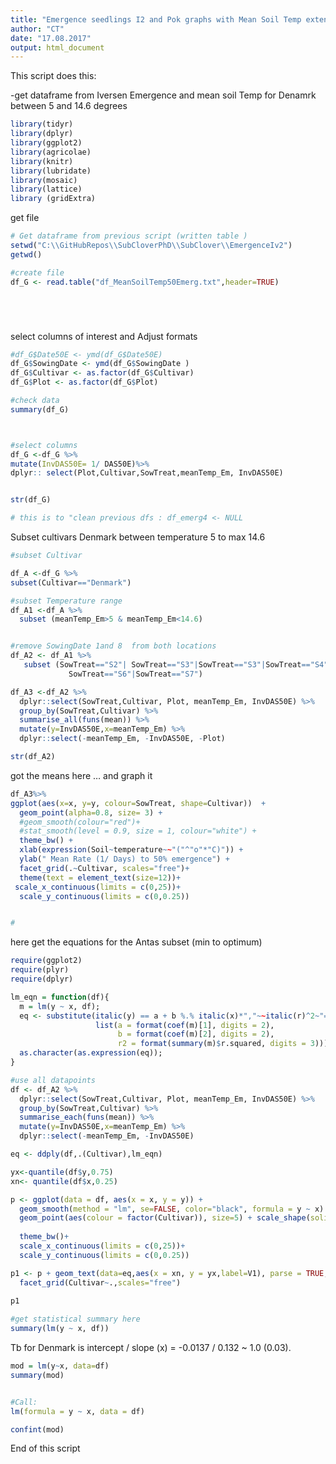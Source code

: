 ```yaml
---
title: "Emergence seedlings I2 and Pok graphs with Mean Soil Temp extended range "
author: "CT"
date: "17.08.2017"
output: html_document
---
```


This script does this:

-get dataframe from Iversen Emergence and mean soil Temp for Denamrk between 5 and 14.6 degrees 
  



```r
library(tidyr)
library(dplyr)
library(ggplot2)
library(agricolae)
library(knitr)
library(lubridate)
library(mosaic)
library(lattice)
library (gridExtra)
```

get file 

```r
# Get dataframe from previous script (written table )
setwd("C:\\GitHubRepos\\SubCloverPhD\\SubClover\\EmergenceIv2")
getwd()

#create file
df_G <- read.table("df_MeanSoilTemp50Emerg.txt",header=TRUE)






```

select columns of interest and Adjust formats 
```r

#df_G$Date50E <- ymd(df_G$Date50E)
df_G$SowingDate <- ymd(df_G$SowingDate )
df_G$Cultivar <- as.factor(df_G$Cultivar)
df_G$Plot <- as.factor(df_G$Plot)

#check data 
summary(df_G)



#select columns 
df_G <-df_G %>%
mutate(InvDAS50E= 1/ DAS50E)%>%
dplyr:: select(Plot,Cultivar,SowTreat,meanTemp_Em, InvDAS50E)


str(df_G)

# this is to "clean previous dfs : df_emerg4 <- NULL
```

Subset cultivars Denmark between temperature 5 to max 14.6 

```r

#subset Cultivar

df_A <-df_G %>%
subset(Cultivar=="Denmark")

#subset Temperature range 
df_A1 <-df_A %>%
  subset (meanTemp_Em>5 & meanTemp_Em<14.6)


#remove SowingDate 1and 8  from both locations 
df_A2 <- df_A1 %>%
   subset (SowTreat=="S2"| SowTreat=="S3"|SowTreat=="S3"|SowTreat=="S4"|  SowTreat=="S5"|
             SowTreat=="S6"|SowTreat=="S7")

```



```r


df_A3 <-df_A2 %>%
  dplyr::select(SowTreat,Cultivar, Plot, meanTemp_Em, InvDAS50E) %>%
  group_by(SowTreat,Cultivar) %>%
  summarise_all(funs(mean)) %>%
  mutate(y=InvDAS50E,x=meanTemp_Em) %>%
  dplyr::select(-meanTemp_Em, -InvDAS50E, -Plot)

str(df_A2)

```

got the means here ... and graph it

```r
df_A3%>%
ggplot(aes(x=x, y=y, colour=SowTreat, shape=Cultivar))  +
  geom_point(alpha=0.8, size= 3) +
  #geom_smooth(colour="red")+
  #stat_smooth(level = 0.9, size = 1, colour="white") + 
  theme_bw() +
  xlab(expression(Soil~temperature~~"("^"o"*"C)")) + 
  ylab(" Mean Rate (1/ Days) to 50% emergence") +
  facet_grid(.~Cultivar, scales="free")+
  theme(text = element_text(size=12))+
 scale_x_continuous(limits = c(0,25))+
  scale_y_continuous(limits = c(0,0.25))


# 

```



here get the equations for the Antas subset (min to optimum)  

```r
require(ggplot2)
require(plyr)
require(dplyr)

lm_eqn = function(df){
  m = lm(y ~ x, df);
  eq <- substitute(italic(y) == a + b %.% italic(x)*","~~italic(r)^2~"="~r2, 
                   list(a = format(coef(m)[1], digits = 2), 
                        b = format(coef(m)[2], digits = 2), 
                        r2 = format(summary(m)$r.squared, digits = 3)))
  as.character(as.expression(eq));                 
}

#use all datapoints 
df <- df_A2 %>%
  dplyr::select(SowTreat,Cultivar, Plot, meanTemp_Em, InvDAS50E) %>%
  group_by(SowTreat,Cultivar) %>%
  summarise_each(funs(mean)) %>%
  mutate(y=InvDAS50E,x=meanTemp_Em) %>%
  dplyr::select(-meanTemp_Em, -InvDAS50E)

eq <- ddply(df,.(Cultivar),lm_eqn)

yx<-quantile(df$y,0.75)
xn<- quantile(df$x,0.25)

p <- ggplot(data = df, aes(x = x, y = y)) +
  geom_smooth(method = "lm", se=FALSE, color="black", formula = y ~ x) +
  geom_point(aes(colour = factor(Cultivar)), size=5) + scale_shape(solid = FALSE)+ 
  
  theme_bw()+
  scale_x_continuous(limits = c(0,25))+
  scale_y_continuous(limits = c(0,0.25))

p1 <- p + geom_text(data=eq,aes(x = xn, y = yx,label=V1), parse = TRUE, inherit.aes=FALSE) + 
  facet_grid(Cultivar~.,scales="free")
  
p1
```


```r
#get statistical summary here 
summary(lm(y ~ x, df))
```

Tb for Denmark is intercept / slope (x) = -0.0137 / 0.132 ~ 1.0 (0.03).


```r
mod = lm(y~x, data=df)
summary(mod)


#Call:
lm(formula = y ~ x, data = df)

confint(mod)
```




End of this script
 